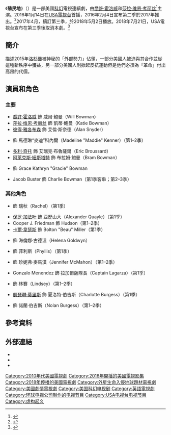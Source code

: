 {{noteTA
|G1=Show
}}
{{Infobox television
| show_name                = 殖民地<br />''Colony''
| image                    = Colony TV title card.png
| image_upright            = 
| image_size               = 
| image_alt                = 
| caption                  = 
| genre                    = {{plainlist|
* 劇情
* [[科幻|科幻]]
}}
| creator                  = {{plainlist|
* [[卡爾頓·庫斯|卡爾頓·庫斯]]
* Ryan J. Condal
}}
| creative_director        = 
| starring                 = {{plainlist|
* [[喬許·霍洛威|喬許·霍洛威]]
* [[莎拉·維恩·考麗絲|莎拉·維恩·考麗絲]]
* [[彼得·雅各布森|彼得·雅各布森]]
* {{link-en|艾曼達·瑞傑蒂|Amanda Righetti}}
* [[多利·奇托|多利·奇托]]
* [[阿萊克斯·紐斯塔特|阿萊克斯·紐斯塔特]]
* {{link-en|Isabella Cramp|Isabella Cramp}}
* Jacob Buster
}}
| theme_music_composer     = 
| opentheme                = 
| endtheme                 = 
| composer                 = Clinton Shorter
| country                  = 美國
| language                 = 英語
| num_seasons              = 3 <!-- Number of seasons aired. Only update after the show has premiered. -->
| num_episodes             = 36 <!-- Number of episodes aired. Only update after a new episode has been broadcast. -->
| list_episodes            =
| executive_producer       = {{plainlist|
*Josh Holloway
*{{link-en|尼爾森·麥科米克|Nelson McCormick (director)}}
*[[胡安·J·坎帕內拉|胡安·J·坎帕內拉]]
*Ryan J. Condal
*[[卡爾頓·庫斯|卡爾頓·庫斯]]
}}
| producer                 = 
| location                 = [[加州|加州]][[洛杉磯|洛杉磯]]
| cinematography           = {{plainlist|
*Checco Varese
*Jeffery Jur
}}
| editor                   = Rick Shane<br />Russell Denove<br />Sarah Boyd<br />Christopher Nelson
| camera                   = 
| runtime                  = 50分鐘
| company                  = {{plainlist|
* Carlton Cuse Productions
* Cuse Productions
* [[環球有線製作公司|環球有線製作公司]]
* [[传奇电影公司|传奇电影公司]]
}}
| network                  = [[USA電視台|USA電視台]]
| picture_format           = {{Plainlist|
* [[NTSC|NTSC]] ([[480i|480i]])
* [[High-definition_television|HDTV]] [[1080i|1080i]]
}}
| audio_format             = 
| first_aired              = {{Start date|2016|1|14}}
| last_aired               = {{End date|2018|7|25}}
| website                  = http://www.usanetwork.com/colony
| production_website       = http://www.colonytv.com
| production_website_title = Promotional website
}}

《'''殖民地'''》（{{lang-en|'''''Colony'''''}}）是一部美國[[科幻|科幻]]電視連續劇，由[[喬許·霍洛威|喬許·霍洛威]]和[[莎拉·维恩·考丽丝|莎拉·维恩·考丽丝]]<ref name="Abrams">{{cite news|last=Abrams|first=Natalie|title=USA orders Carlton Cuse drama ''Colony'' to Series|url=http://www.ew.com/article/2015/02/03/usa-orders-carlton-cuse-drama-colony-series|work=[[Entertainment_Weekly|Entertainment Weekly]]|publisher=[[Time_Inc.|Time Inc.]]|accessdate=February 3, 2015|date=February 3, 2015|archive-date=2017-05-08|archive-url=https://web.archive.org/web/20170508050323/http://ew.com/article/2015/02/03/usa-orders-carlton-cuse-drama-colony-series/|dead-url=no}}</ref>主演。2016年1月14日在[[USA電視台|USA電視台]]首播，2016年2月4日宣布第二季於2017年推出。<ref>{{Cite web |url=http://www.denofgeek.us/tv/colony/253885/colony-creator-carlton-cuse-hints-at-new-themes-for-season-2 |title=存档副本 |accessdate=2016-07-17 |archive-date=2016-04-25 |archive-url=https://web.archive.org/web/20160425052816/http://www.denofgeek.us/tv/colony/253885/colony-creator-carlton-cuse-hints-at-new-themes-for-season-2 |dead-url=no }}</ref>2017年4月，續訂第三季，於2018年5月2日播放。2018年7月21日，USA電視台宣布在第三季後取消本劇。<ref>{{Cite web |url = https://deadline.com/2018/07/colony-canceled-usa-network-after-3-seasons-1202431078/ |title = ‘Colony’ Canceled By USA Network After 3 Seasons |author = Nellie Andreeva |date = 2018-07-21 |publisher = Deadline |language = en |access-date = 2018-07-23 |archive-date = 2020-11-09 |archive-url = https://web.archive.org/web/20201109032455/https://deadline.com/2018/07/colony-canceled-usa-network-after-3-seasons-1202431078/ |dead-url = no }}</ref>

==簡介==
描述2015年[[洛杉磯|洛杉磯]]被神秘的「外部勢力」佔領，一部分美國人被迫與其合作並從這種新秩序中獲益，另一部分美國人則掀起反抗運動但是他們必須為「革命」付出高昂的代價。

== 演員和角色 ==

=== 主要 ===
* [[喬許·霍洛威|喬許·霍洛威]] 飾 威爾·鮑曼（Will Bowman）
* [[莎拉·维恩·考丽丝|莎拉·维恩·考丽丝]] 飾 凱蒂·鮑曼（Katie Bowman）
* [[彼得·雅各布森|彼得·雅各布森]] 飾 艾倫·斯奈德（Alan Snyder）
* {{link-en|艾曼達·瑞傑蒂|Amanda Righetti}} 飾 馬德琳“麥迪”科內爾（Madeline "Maddie" Kenner）（第1–2季）
* [[多利·奇托|多利·奇托]] 飾 艾瑞克·布魯薩爾（Eric Broussard）
* [[阿萊克斯·紐斯塔特|阿萊克斯·紐斯塔特]] 飾 布拉姆·鮑曼（Bram Bowman）
* {{link-en|Isabella Cramp|Isabella Cramp}} 飾 Grace Kathryn "Gracie" Bowman
* Jacob Buster 飾 Charlie Bowman（第1季客串；第2–3季）

=== 其他角色 ===
* {{link-en|基姆·羅德斯|Kim Rhodes}} 飾 瑞秋（Rachel）（第1季）
* [[保罗·加法叶|保罗·加法叶]] 飾 亞歷山大（Alexander Quayle）（第1季）
* Cooper J. Friedman 飾 Hudson（第1–2季）
* [[卡爾·韋瑟斯|卡爾·韋瑟斯]] 飾 Bolton "Beau" Miller（第1季）
* {{link-en|艾莉·渥克|Ally Walker}} 飾 海倫娜·古德溫（Helena Goldwyn）
* {{link-en|凱西·柏克|Kathy Baker}} 飾 菲利斯（Phyllis）（第1季）
* {{link-en|凱斯琳·蘿絲·柏金斯|Kathleen Rose Perkins}} 飾 珍妮弗·麥馬漢（Jennifer McMahon）（第1–2季）
* Gonzalo Menendez 飾 拉加爾薩隊長（Captain Lagarza）（第1季）
* {{link-en|艾琳·韋|Erin Way}} 飾 林賽（Lindsey）（第1–2季）
* [[凱瑟琳·莫里斯|凱瑟琳·莫里斯]] 飾 夏洛特·伯吉斯（Charlotte Burgess）（第1季）
* {{link-en|安得廉·培斯特|Adrian Pasdar}} 飾 諾蘭·伯吉斯（Nolan Burgess）（第1–2季）

== 參考資料 ==
{{Reflist|30em}}

== 外部連結 ==
* {{Official website|http://www.usanetwork.com/colony}}
* {{IMDb title|4209256|Colony}}
* {{netflix title|80077417}}

{{USA電視台電視節目}}

{{DEFAULTSORT:Colony (TV series)}}
[[Category:2010年代美國電視劇|Category:2010年代美國電視劇]]
[[Category:2016年開播的美國電視影集|Category:2016年開播的美國電視影集]]
[[Category:2018年停播的美國電視劇|Category:2018年停播的美國電視劇]]
[[Category:外星生命入侵地球題材電視劇|Category:外星生命入侵地球題材電視劇]]
[[Category:美國劇情電視劇|Category:美國劇情電視劇]]
[[Category:美国科幻电视剧|Category:美国科幻电视剧]]
[[Category:英語電視劇|Category:英語電視劇]]
[[Category:环球电视公司制作的电视节目|Category:环球电视公司制作的电视节目]]
[[Category:USA电视台电视节目|Category:USA电视台电视节目]]
[[Category:虚构起义|Category:虚构起义]]
